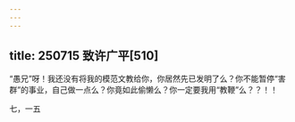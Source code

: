 ```yaml
---
---
---
```

title: 250715 致许广平[510]
---






“愚兄”呀！我还没有将我的模范文教给你，你居然先已发明了么？你不能暂停“害群”的事业，自己做一点么？你竟如此偷懒么？你一定要我用“教鞭”么？？！！

七，一五